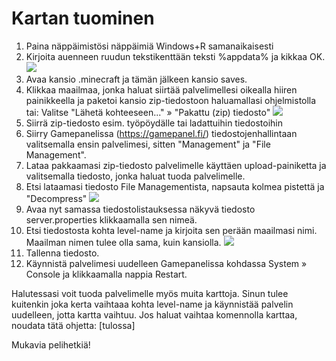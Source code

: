 # Kartan tuominen

1. Paina näppäimistösi näppäimiä Windows+R samanaikaisesti
2. Kirjoita auenneen ruudun tekstikenttään teksti %appdata% ja kikkaa OK.
   ![](https://docs.bittivirta.fi/assets/docs/img/crisp/image_9we03d.webp)
3. Avaa kansio .minecraft ja tämän jälkeen kansio saves.
4. Klikkaa maailmaa, jonka haluat siirtää palvelimellesi oikealla hiiren
   painikkeella ja paketoi kansio zip-tiedostoon haluamallasi ohjelmistolla tai:
   Valitse "Lähetä kohteeseen..." » "Pakattu (zip) tiedosto"
   ![](https://docs.bittivirta.fi/assets/docs/img/crisp/image_1nyvkh2.webp)
5. Siirrä zip-tiedosto esim. työpöydälle tai ladattuihin tiedostoihin
6. Siirry Gamepanelissa (https://gamepanel.fi/) tiedostojenhallintaan
   valitsemalla ensin palvelimesi, sitten "Management" ja "File Management".
7. Lataa pakkaamasi zip-tiedosto palvelimelle käyttäen upload-painiketta ja
   valitsemalla tiedosto, jonka haluat tuoda palvelimelle.
8. Etsi lataamasi tiedosto File Managementista, napsauta kolmea pistettä ja
   "Decompress"
   ![](https://docs.bittivirta.fi/assets/docs/img/crisp/image_1fmw2g.webp)
9. Avaa nyt samassa tiedostolistauksessa näkyvä tiedosto server.properties
   klikkaamalla sen nimeä.
10. Etsi tiedostosta kohta level-name ja kirjoita sen perään maailmasi nimi.
    Maailman nimen tulee olla sama, kuin kansiolla.
    ![](https://docs.bittivirta.fi/assets/docs/img/crisp/image_nn8y5m.webp)
11. Tallenna tiedosto.
12. Käynnistä palvelimesi uudelleen Gamepanelissa kohdassa System » Console ja
    klikkaamalla nappia Restart.

Halutessasi voit tuoda palvelimelle myös muita karttoja. Sinun tulee kuitenkin
joka kerta vaihtaaa kohta level-name ja käynnistää palvelin uudelleen, jotta
kartta vaihtuu. Jos haluat vaihtaa komennolla karttaa, noudata tätä ohjetta:
[tulossa]

Mukavia pelihetkiä!
